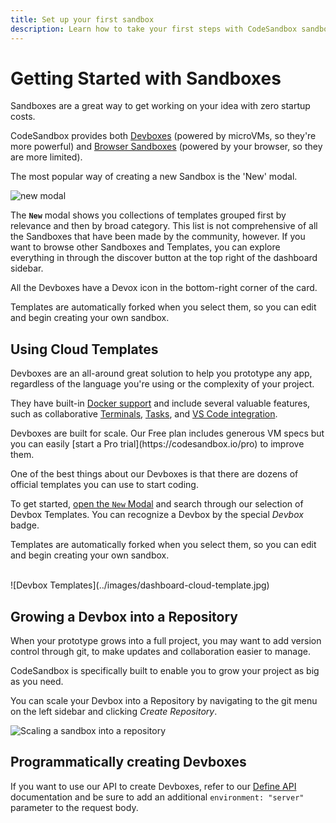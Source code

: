 ```yaml
---
title: Set up your first sandbox
description: Learn how to take your first steps with CodeSandbox sandboxes.
---
```



# Getting Started with Sandboxes

Sandboxes are a great way to get working on your idea with zero startup costs.

CodeSandbox provides both [Devboxes](/learn/sandboxes/overview) (powered by microVMs, so they're more powerful) and [Browser Sandboxes](/learn/sandboxes/overview) (powered by your browser, so they are more limited).

The most popular way of creating a new Sandbox is the 'New' modal.

![new modal](../images/dashboard-new.jpg)

The **`New`** modal shows you collections of templates grouped first by relevance and then by broad category. This list is not comprehensive of all the Sandboxes that have been made by the community, however. If you want to browse other Sandboxes and Templates, you can explore everything in through the discover button at the top right of the dashboard sidebar.

All the Devboxes have a Devox icon in the bottom-right corner of the card.

Templates are automatically forked when you select them, so you can edit
and begin creating your own sandbox.


## Using Cloud Templates

Devboxes are an all-around great solution to help you prototype any app, regardless of the language you're using or the complexity of your project.

They have built-in [Docker support](/learn/environment/docker) and include several valuable features, such as collaborative [Terminals](/learn/repositories/terminal), [Tasks](/learn/repositories/task), and [VS Code integration](/learn/getting-started/setting-up-vscode).

<Callout>
Devboxes are built for scale. Our Free plan includes generous VM specs but you can easily [start a Pro trial](https://codesandbox.io/pro) to improve them.
</Callout>

One of the best things about our Devboxes is that there are dozens of official templates you can use to start coding.

To get started, [open the `New` Modal](https://codesandbox.io/s/) and search through our selection of Devbox Templates. You can recognize a Devbox by the special _Devbox_ badge.

Templates are automatically forked when you select them, so you can edit
and begin creating your own sandbox.

<br/> 
![Devbox Templates](../images/dashboard-cloud-template.jpg)

## Growing a Devbox into a Repository

When your prototype grows into a full project, you may want to add version control through git, to make updates and collaboration easier to manage.

CodeSandbox is specifically built to enable you to grow your project as big as you need.

You can scale your Devbox into a Repository by navigating to the git menu on the left sidebar and clicking _Create Repository_.

![Scaling a sandbox into a repository](../images/convert-sandbox-to-repo.jpg)

## Programmatically creating Devboxes

If you want to use our API to create Devboxes, refer to our [Define API](/learn/sandboxes/cli-api#define-api) documentation and be sure to add an additional `environment: "server"` parameter to the request body.